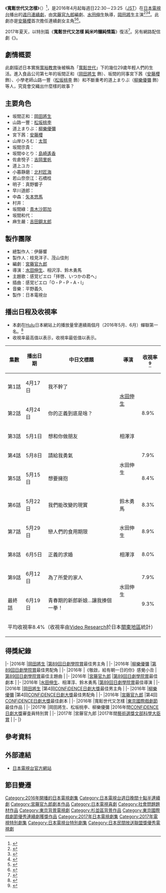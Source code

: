 {{noteTA
|T = zh-hans:宽松世代又如何; zh-hk:千年派又如何; zh-tw:寬鬆世代又怎樣;
|1 = zh-hans:宽松世代又如何; zh-hk:千年派又如何; zh-tw:寬鬆世代又怎樣;
|G1=JP Show
}}
{{電視節目資訊框
| 顏色       = #66FFE6
| 名稱       = 寬鬆世代又怎樣
| 原名       = {{lang|ja|ゆとりですがなにか}}
| 別名       = 
| 圖片       = Yutori2016.JPG
| 類型       =  
| 原創       = [[宮藤官九郎|宮藤官九郎]]
| 導演       = [[水田伸生|水田伸生]]
| 編劇       = [[宮藤官九郎|宮藤官九郎]]
| 演出       = [[岡田將生|岡田將生]]<!--此欄僅置入「主演」。-->
| 主題曲     = 
| 片尾曲     = 
| 國家       = {{JPN}}
| 地區       = {{JPN}}
| 語言       = [[日語|日語]]
| 季數       = 
| 集數       = 10集、SP
| 製作人     =
| 配樂       =
| 配音       =
| 外景       = {{JPN}}
| 每集長     = 54分鐘（含廣告）
| 頻道       = [[日本電視台|日本電視台]]
| 電視網     = [[日本電視台|日本電視台]]
| 視訊制式   = [[高清晰度电视|高解析度電視]]
| 音訊制式   = [[立體聲|立體聲]]
| 開始       = 2016年4月17日
| 結束       = 2016年6月19日<br>2017年7月2日－2017年7月9日
| 頻道1      = [[GEM_TV_ASIA|GEM TV ASIA]]
| 播出國家1   = {{HKG}}<br>{{KHM}}<br>{{THA}}<br>{{IDN}}
| 開始1      = 2016年4月21日
| 結束1      = 2016年6月23日
| 相關劇集   = 
| 中國大陸名稱 = 宽松世代又如何<ref>{{cite news|url=https://movie.douban.com/subject/26724684/|title=宽松世代又如何 ゆとりですがなにか (2016)|publisher=豆瓣电影|language=zh|accessdate=2017-08-21|archive-date=2019-03-02|archive-url=https://web.archive.org/web/20190302190217/https://movie.douban.com/subject/26724684/|dead-url=no}}</ref>
| 台灣名稱     = 寬鬆世代又怎樣<ref>{{cite news|url=https://theinitium.com/article/20160626-culture-jptvdrama-millennials/|title=你是百分之幾的「寬鬆世代」？|publisher=端傳媒Initium Media|date=2016-06-26|language=zh|author=朱曉玢|accessdate=2017-07-26|archive-date=2017-06-18|archive-url=https://web.archive.org/web/20170618153006/https://theinitium.com/article/20160626-culture-jptvdrama-millennials/|dead-url=no}}</ref><ref>{{cite web|title=寬鬆教育下的寬鬆世代是真沒用還是汙名化？|date=2016-07-07|url=https://www.cw.com.tw/article/article.action?id=5077271|language=zh|author=樂羽嘉|work=《天下雜誌》|access-date=2017-07-26|archive-date=2019-08-02|archive-url=https://web.archive.org/web/20190802090054/https://www.cw.com.tw/article/article.action?id=5077271|dead-url=no}}</ref><ref>寬鬆世代又怎樣 - KKTV</ref>
| 港澳名稱     = 千年派又如何<ref>{{cite web|url=http://hk.on.cc/hk/bkn/cnt/entertainment/20160420/bkn-20160420093934523-0420_00862_001.html|title=岡田將生松坂桃李當街玩「胸部猜拳」|publisher=東網即時（港澳版）|date=2016-04-20|accessdate=2017-07-11|archive-date=2019-10-19|archive-url=https://web.archive.org/web/20191019044239/https://hk.on.cc/hk/bkn/cnt/entertainment/20160420/bkn-20160420093934523-0420_00862_001.html|dead-url=no}}</ref>、寬鬆世代又如何<ref>{{cite web|url=https://www.hk01.com/01%E5%8D%9A%E8%A9%95-%E8%97%9D%EF%BC%8E%E6%96%87%E5%8C%96/20322/80%E5%BE%8C%E5%BB%A2%E9%9D%92-%E4%BA%BA%E7%94%9F%E5%A4%B1%E6%95%97%E7%B5%84%E5%BF%85%E7%9C%8B%E6%97%A5%E5%8A%87-%E5%AF%AC%E9%AC%86%E4%B8%96%E4%BB%A3%E5%8F%88%E5%A6%82%E4%BD%95-|title=80後廢青、人生失敗組必看日劇！《寬鬆世代又如何》|publisher=香港01|date=2016-05-13|language=zh|author=Bee桑|accessdate=2017-07-27|archive-date=2017-08-07|archive-url=https://web.archive.org/web/20170807170958/http://www.hk01.com/01%E5%8D%9A%E8%A9%95-%E8%97%9D%EF%BC%8E%E6%96%87%E5%8C%96/20322/80%E5%BE%8C%E5%BB%A2%E9%9D%92-%E4%BA%BA%E7%94%9F%E5%A4%B1%E6%95%97%E7%B5%84%E5%BF%85%E7%9C%8B%E6%97%A5%E5%8A%87-%E5%AF%AC%E9%AC%86%E4%B8%96%E4%BB%A3%E5%8F%88%E5%A6%82%E4%BD%95-|dead-url=no}}</ref>
| 馬新名稱     = 
| 官方網站   = http://www.ntv.co.jp/yutori/
| imdb_id    = 
| tv_com_id  = 
}}
《'''寬鬆世代又怎樣'''》（{{jpn|j=ゆとりですがなにか|rm=Yutori desuga nanika}}）<ref>{{cite web|url=http://www.ntv.co.jp/english/pc/2016/04/were-millennials-got-a-problem.html|title=We're Millennials. Got a problem?|date=2016-04-01|publisher=NIPPON TV|language=en|access-date=2016-04-26|archive-date=2020-02-21|archive-url=https://web.archive.org/web/20200221193655/http://www.ntv.co.jp/english/pc/2016/04/were-millennials-got-a-problem.html|dead-url=no}}</ref>，是2016年4月起每週日22:30－23:25（[[日本標準時|JST]]）在[[日本電視台|日本電視台]]播出的[[日本電視台週日連續劇|週日連續劇]]，由[[宮藤官九郎|宮藤官九郎]]編劇、[[水田伸生|水田伸生]]執導，[[岡田將生|岡田將生]]主演<ref>{{cite web|url=http://ciatr.jp/topics/118269|script-title=ja:ドラマ『ゆとりですがなにか』キャスト最新情報【宮藤官九郎新作】|language=ja|date=2017-07-06|publisher=Ciatr|access-date=2016-03-09|archive-url=https://web.archive.org/web/20160226105519/http://ciatr.jp/topics/118269|archive-date=2016-02-26|dead-url=yes}}</ref><ref>{{cite web|url=http://www.oricon.co.jp/news/2066531/full/|script-title=ja:宮藤官九郎、岡田将生でゆとり世代描く「45才にして初めて挑む社会派ドラマ」|publisher=ORICON STYLE|date=2016-02-10|accessdate=2016-02-10|language=ja|archive-date=2020-11-27|archive-url=https://web.archive.org/web/20201127235304/https://www.oricon.co.jp/news/2066531/full/|dead-url=no}}</ref><ref>{{cite web|url=http://www.cinemacafe.net/article/2016/02/10/37749.html|script-title=ja:岡田将生×松坂桃李×柳楽優弥、“ゆとり世代”の逆襲描く!? 宮藤官九郎脚本ドラマ「ゆとりですがなにか」|publisher=シネマカフェ|date=2016-02-10|accessdate=2016-03-09|language=ja|archive-date=2020-11-30|archive-url=https://web.archive.org/web/20201130231225/https://www.cinemacafe.net/article/2016/02/10/37749.html|dead-url=no}}</ref>。此劇亦是[[安藤櫻|安藤櫻]]首次擔任連續劇女主角<ref>{{cite web|url=http://www.cinemacafe.net/article/2016/03/09/38582.html|script-title=ja:安藤サクラ、連ドラ初ヒロインに！ 宮藤官九郎脚本「ゆとりですがなにか」|date=2016-03-09|language=ja|access-date=2016-03-09|archive-date=2019-10-19|archive-url=https://web.archive.org/web/20191019162013/https://www.cinemacafe.net/article/2016/03/09/38582.html|dead-url=no}}</ref><ref>{{cite web|url=http://www.hochi.co.jp/entertainment/20160308-OHT1T50211.html|script-title=ja:安藤サクラ、連ドラ初ヒロイン！クドカンコメディー「ゆとりですがなにか」|date=2016-03-08|language=ja|deadurl=yes|archiveurl=https://web.archive.org/web/20160309110255/http://www.hochi.co.jp/entertainment/20160308-OHT1T50211.html|archivedate=2016-03-09|access-date=2016-03-09}}</ref>。

2017年夏天，以特別篇《'''寬鬆世代又怎樣 純米吟釀純情篇'''》復活<ref name=oricon2017314>{{cite news|url=http://www.oricon.co.jp/news/2087464/full/|script-title=ja:『ゆとりですがなにか』今夏SPドラマで復活 岡田将生「こんなにうれしいことはない」|newspaper=[[ORICON_STYLE|ORICON STYLE]]|date=2017-03-14|accessdate=2017-03-14|language=ja|archive-date=2019-04-04|archive-url=https://web.archive.org/web/20190404072635/https://www.oricon.co.jp/news/2087464/full/|dead-url=no}}</ref>。另有網路配信劇《{{tsl|ja|山岸ですがなにか|是山岸又怎樣}}》。

== 劇情概要 ==
此劇描述日本實施[[寬裕教育|寬裕教育]]後被稱為「[[寬鬆世代|寬鬆世代]]」下的幾位29歲年輕人們的生活。進入食品公司第七年的坂間正和（[[岡田將生|岡田將生]] 飾）、坂間的同事宮下茜（[[安藤櫻|安藤櫻]] 飾）、小學老師山路一豐（[[松坂桃李|松坂桃李]] 飾）和不斷重考的道上まりぶ（[[柳樂優彌|柳樂優彌]] 飾）等人，究竟會交織出什麼樣的故事？

== 主要角色 ==
*坂間正和：[[岡田將生|岡田將生]]
*山路一豐：[[松坂桃李|松坂桃李]]
*道上まりぶ：[[柳樂優彌|柳樂優彌]]
*宮下茜：[[安藤櫻|安藤櫻]]
*山岸ひろむ：[[太賀|太賀]]
*坂間宗貴：{{link-ja|高橋洋|高橋洋}}
*坂間ゆとり：[[島崎遙香|島崎遙香]]
*佐倉悅子：[[吉岡里帆|吉岡里帆]]
*道上ユカ：{{link-ja|瑛蓮|瑛蓮}}
*小暮静磨：[[北村匠海|北村匠海]]
*若山奈奈江：石橋桂
*明子：真野響子
*早川道郎：{{link-ja|手塚徹|手塚とおる}}
*中森：[[矢本悠馬|矢本悠馬]]
*村井：{{link-ja|少路勇介|少路勇介}}
*坂間綠：[[青木沙耶加|青木沙耶加]]
*坂間和代：{{link-ja|中田喜子|中田喜子}}
*麻生嚴：[[吉田鋼太郎|吉田鋼太郎]]

== 製作團隊 ==
*總製作人：伊藤響
*製作人：枝見洋子、茂山佳則
*編劇：[[宮藤官九郎|宮藤官九郎]]
*導演：[[水田伸生|水田伸生]]、相沢淳、鈴木勇馬
*主題歌：感覚ピエロ「拝啓、いつかの君へ」
*插曲：感覚ピエロ「O・P・P・A・I」
*音樂：平野義久
*製作：日本電視台

== 播出日程及收視率 ==
*本劇在[[Hulu|Hulu]]日本網站上的播放量曾連續兩個月（2016年5月、6月）蟬聯第一名。<ref name="">{{cite web|url=http://www.news24.jp/articles/2016/07/02/08334234.html|script-title=ja:【Ｈｕｌｕ】月間１位はゆとりですがなにか|publisher=日テレNEWS24|date=2016-07-02|accessdate=2017-07-11|language=ja}}{{Dead link|date=2019年12月 |bot=InternetArchiveBot |fix-attempted=yes }}</ref>
*收視率最高值以{{color|red|'''紅色'''}}表示，收視率最低值以{{color|blue|'''蓝色'''}}表示。
{| class="wikitable" style="text-align:center"
!集數!!播出日期!!中日文標題!!導演!!收視率<ref>{{cite web|url=http://navicon.jp/news/37758/|script-title=ja:岡田将生×松坂桃李×柳楽優弥主演、19日放送「ゆとりですがなにか」最終回見逃した方のためにあらすじと関連動画|publisher=ナビコン|date=2016-06-20|accessdate=2016-06-22|language=ja|archive-date=2016-08-19|archive-url=https://web.archive.org/web/20160819090232/http://navicon.jp/news/37758/|dead-url=no}}</ref>
|-
|第1話
|4月17日
|我不幹了<br><small>{{lang|ja|会社辞めまぁす}}</small>
|rowspan="2"|[[水田伸生|水田伸生]]
|{{color|red|'''9.4%'''}}
|-
|第2話
|4月24日
|你的正義到底是啥？<br><small>{{lang|ja|あんたの正義は一体なんだ？}}</small>
|8.9%
|-
|第3話
|5月{{0}}1日
|想和你做朋友<br><small>{{lang|ja|友達になりたくて}}</small>
|相澤淳
|{{color|blue|'''7.1%'''}}
|-
|第4話
|5月{{0}}8日
|請給我勇氣<br><small>{{lang|ja|僕に勇気を下さい}}</small>
| rowspan="2" |水田伸生
|7.9%
|-
|第5話
|5月15日
|想要擁抱<br><small>{{lang|ja|抱きつきたかった}}</small>
|8.4%
|-
|第6話
|5月22日
|我們能改變的現實<br><small>{{lang|ja|僕達を変える現実}}</small>
|鈴木勇馬
|8.3%
|-
|第7話
|5月29日
|戀人們的食用期限<br><small>{{lang|ja|恋人達の賞味限}}</small>
|水田伸生
|8.9%
|-
|第8話
|6月{{0}}5日
|正義的求婚<br><small>{{lang|ja|正義プロポーズ|正義のプロポーズ}}</small>
|相澤淳
|8.0%
|-
|第9話
|6月12日
|為了所愛的家人<br><small>{{lang|ja|愛する家族の為に|愛する家族の為に}}</small>
| rowspan="2" |水田伸生
|7.9%
|-
|最終話
|6月19日
|青春期的新郎新娘…讓我揍個一拳！<br><small>{{lang|ja|思春期の新郎新婦…俺に一発殴らせろ!}}</small>
|9.3%
|-
!colspan="6"|平均收視率8.4%（收視率由[[Video_Research|Video Research]]於日本[[關東地方|關東地區]]統計）
|}

==得獎紀錄==
{{awards table}}
|-
|2016年
|[[岡田將生|岡田將生]]
|[[第89回日劇學院賞|第89回日劇學院賞]]最佳男主角
|{{nom}}
|-
|2016年
|[[柳樂優彌|柳樂優彌]]
|[[第89回日劇學院賞|第89回日劇學院賞]]最佳男配角
|{{won}}
|-
|2016年
|《敬啟，給有朝一日的你》感覺小丑
|[[第89回日劇學院賞|第89回日劇學院賞]]最佳主題曲
|{{nom}}
|-
|2016年
|[[宮藤官九郎|宮藤官九郎]]
|[[第89回日劇學院賞|第89回日劇學院賞]]最佳劇本
|{{won}}
|-
|2016年
|[[水田伸生|水田伸生]]、相澤淳、鈴木勇馬
|[[第89回日劇學院賞|第89回日劇學院賞]]最佳導演
|{{nom}}
|-
|2016年
|[[岡田將生|岡田將生]]
|第4回[[CONFiDENCE日劇大獎|CONFiDENCE日劇大獎]]最佳男主角
|{{won}}
|-
|2016年
|[[柳樂優彌|柳樂優彌]]
|第4回[[CONFiDENCE日劇大獎|CONFiDENCE日劇大獎]]最佳男配角
|{{won}}
|-
|2016年
|[[宮藤官九郎|宮藤官九郎]]
|第4回[[CONFiDENCE日劇大獎|CONFiDENCE日劇大獎]]最佳劇本
|{{won}}
|-
|2016年
|寬鬆世代又怎樣
|[[東京國際戲劇節|東京國際戲劇節]]最佳作品
|{{nom}}
|-
|2017年
|岡田將生、松坂桃李、柳樂優彌
|2016年間[[CONFiDENCE日劇大獎|CONFiDENCE日劇大獎]]審査員特別賞
|{{won}}
|-
|2017年
|宮藤官九郎
|2017年間[[藝術選獎|藝術選獎文部科學大臣賞]]
|{{won}}
|-
|}

== 參考資料 ==
{{reflist}}

== 外部連結 ==
*[http://www.ntv.co.jp/yutori/ 日本電視台官方網站] {{Wayback|url=http://www.ntv.co.jp/yutori/ |date=20210222032228 }}

== 節目變遷 ==
{{電視節目的變遷
|電視台={{JPN}} [[日本電視台|日本電視台]]
|播放檔次=[[日本電視台週日連續劇|週日連續劇]]
|節目名稱= 寬鬆世代又怎樣<br>（2016年4月17日－2016年6月19日）
|上一節目= [[作家有棲系列#電視劇|臨床犯罪學者 火村英生的推理]]<br>（2016年1月14日－2016年3月20日）
|下一節目=[[然後，誰也不在了|然後，誰也不在了]]<br>（2016年7月17日－2016年9月11日）
}}

{{日本電視台週日連續劇}}
{{東京國際戲劇節連續劇優秀獎}}
{{日本民間放送聯盟獎優秀電視劇}}
{{2018年香港播出之日劇}}

{{DEFAULTSORT:Yutoridesuga nanika}}
[[Category:2016年開播的日本電視劇集|Category:2016年開播的日本電視劇集]]
[[Category:日本電視台週日晚間十點半連續劇|Category:日本電視台週日晚間十點半連續劇]]
[[Category:宮藤官九郎劇本作品|Category:宮藤官九郎劇本作品]]
[[Category:日本電視喜劇|Category:日本電視喜劇]]
[[Category:社會問題題材作品|Category:社會問題題材作品]]
[[Category:東京背景電視劇|Category:東京背景電視劇]]
[[Category:杉並區背景作品|Category:杉並區背景作品]]
[[Category:東京國際戲劇節優秀連續劇獲獎作品|Category:東京國際戲劇節優秀連續劇獲獎作品]]
[[Category:2017年日本電視劇集|Category:2017年日本電視劇集]]
[[Category:2017年電視特別劇集|Category:2017年電視特別劇集]]
[[Category:日本電視台特別劇集|Category:日本電視台特別劇集]]
[[Category:日本民間放送聯盟獎優秀電視劇|Category:日本民間放送聯盟獎優秀電視劇]]